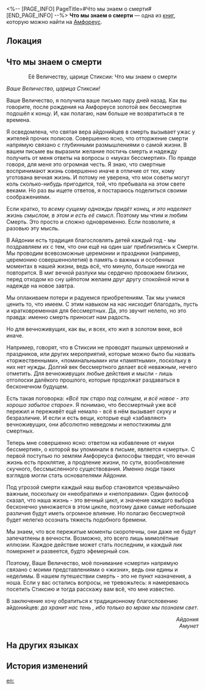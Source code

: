 <%-- [PAGE_INFO]
PageTitle=#Что мы знаем о смерти#
[END_PAGE_INFO] --%>
{{Дополнить}}
{{Книга Инфобокс
|id           = 522
|partIds      = 190849
|Название     = 
|Изображение  = Предмет Книга Амфореус 1.png
|Мир          = Амфореус
|Томов        = 1
|Автор        = <!--нужно добавить-->
|Описание     = Ответ Амунет царице Стиксии. Условия и время, при которых письмо было написано, не установлены.
|Том1         = {{tx}}
|Источник1    = {{tx|Отсутствует источник}}
|Персонажи    = 
|Фракции      = 
}}
'''Что мы знаем о смерти''' — одна из [[Книги|книг]], которую можно найти на [[Амфореус]].

==Локация==
{{Отметка карты|<!--название карты-->|<!--id отметки-->}}

==Что мы знаем о смерти==
<div align="center">Её Величеству, царице Стиксии: Что мы знаем о смерти</div>

''Ваше Величество, царица Стиксии!''

Ваше Величество, я получила ваше письмо пару дней назад. Как вы говорите, после рождения {{Rubi|Танатос|титан смерти}} на Амфореусе золотой век бессмертия подошёл к концу. И, как полагаю, нам больше не возвратиться в те времена.

Я осведомлена, что святая вера айдонийцев в смерть вызывает ужас у жителей прочих полисов. Совершенно ясно, что отторжение смерти напрямую связано с глубинными размышлениями о самой жизни. В вашем письме вы выразили желание постичь смерть и надежду получить от меня ответы на вопросы о «муках бессмертия». По правде говоря, для меня это огромная честь. Я знаю, что смертные воспринимают жизнь совершенно иначе в отличие от тех, кому уготована вечная жизнь. И потому не уверена, что мои советы могут коль сколько-нибудь пригодится, той, что пребывала на этом свете веками. Но раз вы ищете ответов, я постараюсь поделиться своими соображениями.

Если кратко, то ''всему сущему однажды придёт конец, и это наделяет жизнь смыслом, в этом и есть её смысл''. Поэтому мы чтим и любим Смерть. Это просто и сложно одновременно. Если позволите, я разовью эту мысль.

В Айдонии есть традиция благословлять детей каждый год - мы поздравляем их с тем, что они ещё на один шаг приблизились к Смерти. Мы проводим всевозможные церемонии и праздники (например, церемонию совершеннолетия) в память о важных и особенных моментах в нашей жизни, ведь всё, что минуло, больше никогда не повторится. В миг вечной разлуки мы сердечно провожаем близких, перед отходом ко сну шёпотом желаем друг другу спокойной ночи в надежде на новое завтра.

Мы оплакиваем потери и радуемся приобретениям. Так мы учимся ценить то, что имеем. С этим навыком на нас нисходит благодать, пусть и кратковременная для бессмертных. Да, это звучит нелепо, но это правда: именно смерть приносит нам радость.

Но для вечноживущих, как вы, и всех, кто жил в золотом веке, всё иначе.

Например, говорят, что в Стиксии не проводят пышных церемоний и праздников, или других мероприятий, которые можно было бы назвать «торжественными», «поминальными» или «памятными», поскольку в них нет нужды. Долгий век бессмертного делает всё неважным, нечего отметить. Для вечноживущих любые действия и мысли - лишь отголоски далёкого прошлого, которые продолжат раздаваться в бесконечном будущем.

Есть такая поговорка: ''«Всё так старо под солнцем, и всё новое - это хорошо забытое старое»''. Я понимаю, что бессмертный уже всё пережил и переживёт ещё немало - всё в нём вызывает скуку и безразличие. И если и есть вещи, которые ещё «забавляют» вечноживущих, они абсолютно неведомы и непостижимы для смертных.

Теперь мне совершенно ясно: ответом на избавление от «муки бессмертия», о которой вы упоминали в письме, является «смерть». С первой поступью {{Rubi|Танатос|титан смерти}} по землям Амфореуса философы твердят, что вечная жизнь есть проклятие, а продление жизни, по сути, возобновление скучного, бессмысленного существования. Именно люди таких взглядов могли стать основателями Айдонии.

Под угрозой смерти каждый наш выбор становится чрезвычайно важным, поскольку он «необратим» и «непоправим». Один философ сказал, что наша жизнь - это вечный цикл, и значение каждого выбора бесконечно умножается в этом цикле, поэтому даже самые небольшие различия будут иметь огромное влияние. Но полагаю бессмертной будет нелегко осознать тяжесть подобного бремени.

Мы знаем, что все пережитые моменты скоротечны, они даже не будут запечатлены в вечности. Возможно, это всего лишь мимолётные иллюзии. Каждое действие может стать последним, и каждый лик померкнет и развеется, будто эфемерный сон.

Поэтому, Ваше Величество, моё понимание «смерти» напрямую связано с моими представлениями о «жизни», ведь они едины и неделимы. В нашем путешествии смерть - это не пункт назначения, а ноша. Если у вас остались вопросы, не тревожьтесь: я намереваюсь посетить Стиксию и тогда расскажу вам всё, что мне известно.

В заключение хочу обратиться к традиционному благословению айдонийцев: ''да хранит нас тень {{Rubi|Танатос|титан смерти}}, ибо только во мраке мы познаем свет''.


<div align="right">''Айдония''<br />
''Амунет''</div>

==На других языках==
{{На других языках
|en   = What We Know About Death
|zhs  = 关于死亡我们知道什么
|zht  = 關於死亡我們知道什麼
|ja   = 死についてわかっていること
|ko   = 죽음에 관해 우리가 알고 있는 것
|es   = ¿Qué sabemos de la muerte?
|fr   = Ce que nous savons de la mort
|ru   = Что мы знаем о смерти
|th   = สิ่งที่พวกเรารู้ เกี่ยวกับความตาย
|vi   = Chúng Ta Biết Gì Về Cái chết
|de   = Was wissen wir über den Tod?
|id   = Apa yang Kita Ketahui Tentang Kematian
|pt   = O que Sabemos Sobre a Morte
}}

==История изменений==
{{История изменений|3.5}}

[[en:]]